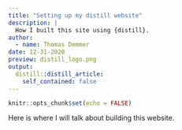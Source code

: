 ```yaml
---
title: "Setting up my distill website"
description: |
  How I built this site using {distill}.
author:
  - name: Thomas Demmer
date: 12-31-2020
preview: distill_logo.png
output:
  distill::distill_article:
    self_contained: false
---
```



```r
knitr::opts_chunk$set(echo = FALSE)
```

Here is where I will talk about building this website.


